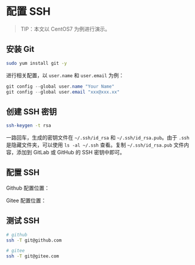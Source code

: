 
# 配置 SSH

> TIP：本文以 CentOS7 为例进行演示。

## 安装 Git

```bash
sudo yum install git -y
```

进行相关配置，以 `user.name` 和 `user.email` 为例：

```java
git config --global user.name "Your Name"
git config --global user.email "xxx@xxx.xx"
```

## 创建 SSH 密钥

```bash
ssh-keygen -t rsa
```

一路回车，生成的密钥文件在 `~/.ssh/id_rsa` 和 `~/.ssh/id_rsa.pub`。由于 `.ssh` 是隐藏文件夹，可以使用 `ls -al ~/.ssh` 查看。复制 `~/.ssh/id_rsa.pub`
文件内容，添加到 GitLab 或 GitHub 的 SSH 密钥中即可。

## 配置 SSH

Github 配置位置：

<PostImg src="https://javgo-images.oss-cn-beijing.aliyuncs.com/2024-08-10-032835.png" />

Gitee 配置位置：

<PostImg src="https://javgo-images.oss-cn-beijing.aliyuncs.com/2024-08-10-032916.png" />

## 测试 SSH

```bash
# github
ssh -T git@github.com

# gitee
ssh -T git@gitee.com
```

